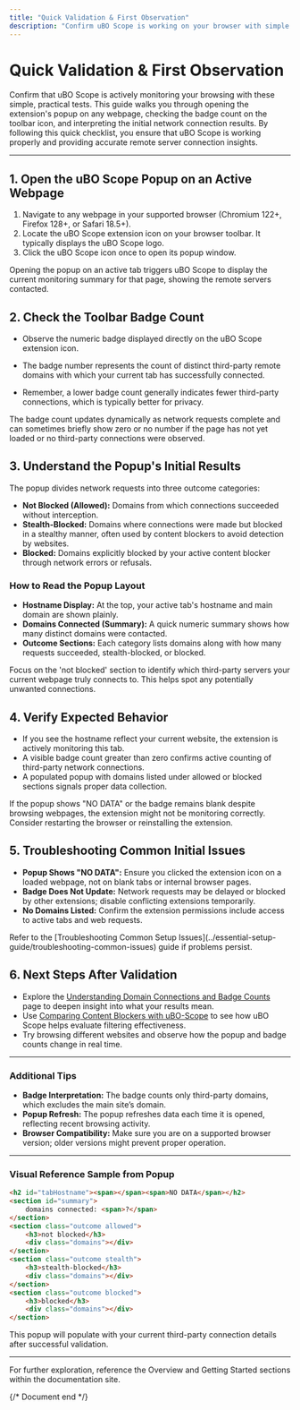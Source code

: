 ```yaml
---
title: "Quick Validation & First Observation"
description: "Confirm uBO Scope is working on your browser with simple tests: open the popup on a webpage, check the badge count, and interpret the initial results. This quick checklist ensures the extension is actively monitoring and reporting as expected."
---
```


# Quick Validation & First Observation

Confirm that uBO Scope is actively monitoring your browsing with these simple, practical tests. This guide walks you through opening the extension's popup on any webpage, checking the badge count on the toolbar icon, and interpreting the initial network connection results. By following this quick checklist, you ensure that uBO Scope is working properly and providing accurate remote server connection insights.

---

## 1. Open the uBO Scope Popup on an Active Webpage

1. Navigate to any webpage in your supported browser (Chromium 122+, Firefox 128+, or Safari 18.5+).
2. Locate the uBO Scope extension icon on your browser toolbar. It typically displays the uBO Scope logo.
3. Click the uBO Scope icon once to open its popup window.

<Tip>
Opening the popup on an active tab triggers uBO Scope to display the current monitoring summary for that page, showing the remote servers contacted.
</Tip>

## 2. Check the Toolbar Badge Count

- Observe the numeric badge displayed directly on the uBO Scope extension icon.

- The badge number represents the count of distinct third-party remote domains with which your current tab has successfully connected.

- Remember, a lower badge count generally indicates fewer third-party connections, which is typically better for privacy.

<Note>
The badge count updates dynamically as network requests complete and can sometimes briefly show zero or no number if the page has not yet loaded or no third-party connections were observed.
</Note>

## 3. Understand the Popup's Initial Results

The popup divides network requests into three outcome categories:

- **Not Blocked (Allowed):** Domains from which connections succeeded without interception.
- **Stealth-Blocked:** Domains where connections were made but blocked in a stealthy manner, often used by content blockers to avoid detection by websites.
- **Blocked:** Domains explicitly blocked by your active content blocker through network errors or refusals.

### How to Read the Popup Layout

- **Hostname Display:** At the top, your active tab's hostname and main domain are shown plainly.
- **Domains Connected (Summary):** A quick numeric summary shows how many distinct domains were contacted.
- **Outcome Sections:** Each category lists domains along with how many requests succeeded, stealth-blocked, or blocked.

<Tip>
Focus on the 'not blocked' section to identify which third-party servers your current webpage truly connects to. This helps spot any potentially unwanted connections.
</Tip>

## 4. Verify Expected Behavior

- If you see the hostname reflect your current website, the extension is actively monitoring this tab.
- A visible badge count greater than zero confirms active counting of third-party network connections.
- A populated popup with domains listed under allowed or blocked sections signals proper data collection.

<Warning>
If the popup shows "NO DATA" or the badge remains blank despite browsing webpages, the extension might not be monitoring correctly. Consider restarting the browser or reinstalling the extension.
</Warning>

## 5. Troubleshooting Common Initial Issues

- **Popup Shows "NO DATA":** Ensure you clicked the extension icon on a loaded webpage, not on blank tabs or internal browser pages.
- **Badge Does Not Update:** Network requests may be delayed or blocked by other extensions; disable conflicting extensions temporarily.
- **No Domains Listed:** Confirm the extension permissions include access to active tabs and web requests.

<Check>
Refer to the [Troubleshooting Common Setup Issues](../essential-setup-guide/troubleshooting-common-issues) guide if problems persist.
</Check>

## 6. Next Steps After Validation

- Explore the [Understanding Domain Connections and Badge Counts](../../interpreteresults/understanding-domain-connections) page to deepen insight into what your results mean.
- Use [Comparing Content Blockers with uBO-Scope](../../interpreteresults/comparing-content-blockers) to see how uBO Scope helps evaluate filtering effectiveness.
- Try browsing different websites and observe how the popup and badge counts change in real time.

---

### Additional Tips

- **Badge Interpretation:** The badge counts only third-party domains, which excludes the main site’s domain.
- **Popup Refresh:** The popup refreshes data each time it is opened, reflecting recent browsing activity.
- **Browser Compatibility:** Make sure you are on a supported browser version; older versions might prevent proper operation.

---

### Visual Reference Sample from Popup

```html
<h2 id="tabHostname"><span></span><span>NO DATA</span></h2>
<section id="summary">
    domains connected: <span>?</span>
</section>
<section class="outcome allowed">
    <h3>not blocked</h3>
    <div class="domains"></div>
</section>
<section class="outcome stealth">
    <h3>stealth-blocked</h3>
    <div class="domains"></div>
</section>
<section class="outcome blocked">
    <h3>blocked</h3>
    <div class="domains"></div>
</section>
```

This popup will populate with your current third-party connection details after successful validation.

---

For further exploration, reference the Overview and Getting Started sections within the documentation site.

{/* Document end */}